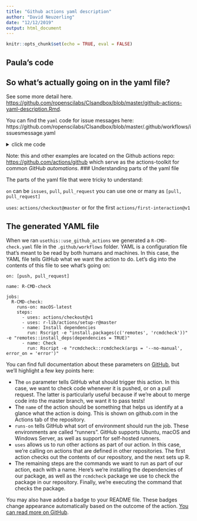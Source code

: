 ```yaml
---
title: "Github actions yaml description"
author: "David Neuzerling"
date: "12/12/2019"
output: html_document
---
```


```r
knitr::opts_chunk$set(echo = TRUE, eval = FALSE)
```

## Paula's code

## So what's actually going on in the yaml file?

See some more detail here. [https://github.com/ropenscilabs/CIsandbox/blob/master/github-actions-yaml-description.Rmd](https://github.com/ropenscilabs/CIsandbox/blob/master/github-actions-yaml-description.Rmd).


You can find the `yaml` code for issue messages here:
https://github.com/ropenscilabs/CIsandbox/blob/master/.github/workflows/issuesmessage.yaml

<details><summary>click me code</summary>
  <p>


        name: Triage
        on:
          issues:
            types: [opened]
        jobs:
          commentOnNewIssues:
            name: Comment On New Issues
            runs-on: ubuntu-latest
            steps:
              - uses: actions/checkout@master
              - name: Comment On New Issues
                uses: actions/github@v1.0.0
                env:
                  GITHUB_TOKEN: ${{ secrets.GITHUB_TOKEN }}
                with:
                  args: comment "Thanks for your issue! we are going to work on that"

  </p>
</details>

Note: this and other examples are located on the Github actions repo: 
[https://github.com/actions/github](https://github.com/actions/github)
which serve as the actions-toolkit for common _GitHub automations_. ### Understanding parts of the yaml file

The parts of the yaml file that were tricky to understand:

`on` can be `issues`, `pull`, `pull_request` you can use one or many as `[pull, pull_request]`

`uses`: `actions/checkout@master` or for the first `actions/first-interaction@v1`

##

## The generated YAML file

When we ran `usethis::use_github_actions` we generated a `R-CMD-check.yaml` file in the `.github/workflows` folder. YAML is a configuration file that's meant to be read by both humans and machines. In this case, the YAML file tells GitHub what we want the action to do. Let's dig into the contents of this file to see what's going on:

```
on: [push, pull_request]

name: R-CMD-check

jobs:
  R-CMD-check:
    runs-on: macOS-latest
    steps:
      - uses: actions/checkout@v1
      - uses: r-lib/actions/setup-r@master
      - name: Install dependencies
        run: Rscript -e "install.packages(c('remotes', 'rcmdcheck'))" -e "remotes::install_deps(dependencies = TRUE)"
      - name: Check
        run: Rscript -e "rcmdcheck::rcmdcheck(args = '--no-manual', error_on = 'error')"
```

You can find full documentation about these parameters on [GitHub](https://help.github.com/en/actions/automating-your-workflow-with-github-actions/workflow-syntax-for-github-actions), but we'll highlight a few key points here:

* The `on` parameter tells GitHub what should trigger this action. In this case, we want to check code whenever it is pushed, or on a pull request. The latter is particularly useful because if we're about to merge code into the master branch, we want it to pass tests!
* The `name` of the action should be something that helps us identify at a glance what the action is doing. This is shown on github.com in the Actions tab of the repository.
* `runs-on` tells GitHub what sort of environment should run the job. These environments are called "runners". GitHub supports Ubuntu, macOS and Windows Server, as well as support for self-hosted runners.
* `uses` allows us to run other actions as part of our action. In this case, we're calling on actions that are defined in other repositories. The first action checks out the contents of our repository, and the next sets up R.
* The remaining steps are the commands we want to run as part of our action, each with a name. Here's we're installing the dependencies of our package, as well as the `rcmdcheck` package we use to check the package in our repository. Finally, we're executing the command that checks the package.

You may also have added a badge to your README file. These badges change appearance automatically based on the outcome of the action. [You can read more on GitHub](https://help.github.com/en/actions/automating-your-workflow-with-github-actions/configuring-a-workflow#adding-a-workflow-status-badge-to-your-repository).